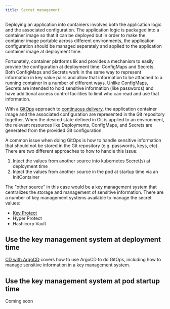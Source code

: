 ```yaml
---
title: Secret management
---
```



Deploying an application into containers involves both the application logic and the associated configuration. The application
logic is packaged into a container image so that it can be deployed but in order to make the container image portable
across different environments, the application configuration should be managed separately and applied to the application
container image at deployment time.

Fortunately, container platforms lik <Globals name="ocp" /> and <Globals name="kube" /> provides a mechanism to easily 
provide the configuration at deployment time: ConfigMaps and Secrets. Both ConfigMaps and Secrets work in the same way to 
represent information in key value pairs and allow that information to be attached to a running container in a number of 
different ways. Unlike ConfigMaps, Secrets are intended to hold sensitive information (like passwords) and have additional access control facilities to limit who can read and use that information.

With a [GitOps](/getting-started-day-0/git-ops) approach to [continuous delivery](/getting-started-day-2/continuous-delivery),
the application container image and the associated configuration are represented in the Git repository together. When
the desired state defined in Git is applied to an environment, the relevant <Globals name="kube" /> resources like Deployments,
ConfigMaps, and Secrets are generated from the provided Git configuration.

A common issue when doing GitOps is how to handle sensitive information that should not be stored in the Git repository 
(e.g. passwords, keys, etc). There are two different approaches to how to handle this issue:

1. Inject the values from another source into kubernetes Secret(s) at deployment time
2. Inject the values from another source in the pod at startup time via an InitContainer

The "other source" in this case would be a key management system that centralizes the storage and management of sensitive 
information. There are a number of key management systems available to manage the secret values:

- [Key Protect](/tools/secret-management-with-key-protect)
- Hyper Protect
- Hashicorp Vault

## Use the key management system at deployment time

[CD with ArgoCD](/tools/argocd) covers how to use ArgoCD to do GitOps, including how to manage sensitive information in a 
key management system.

## Use the key management system at pod startup time

Coming soon
